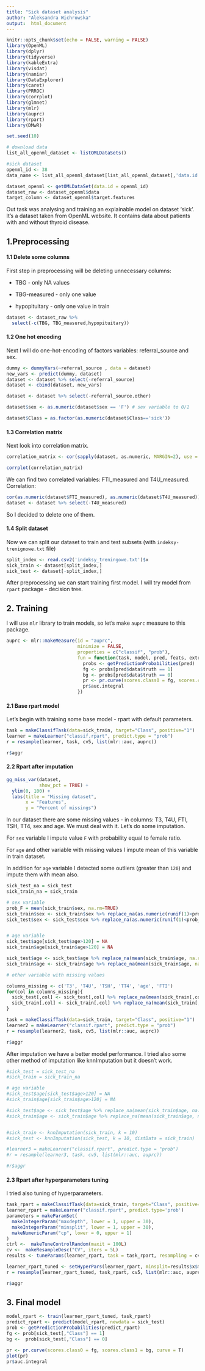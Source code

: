 ```yaml
---
title: "Sick dataset analysis"
author: "Aleksandra Wichrowska"
output:  html_document
---
```

  
```r
knitr::opts_chunk$set(echo = FALSE, warning = FALSE)
library(OpenML)
library(dplyr)
library(tidyverse)
library(kableExtra)
library(visdat)
library(naniar)
library(DataExplorer)
library(caret)
library(PRROC)
library(corrplot)
library(glmnet)
library(mlr)
library(auprc)
library(rpart)
library(DMwR)
```

```r
set.seed(10)

# download data
list_all_openml_dataset <- listOMLDataSets()

#sick dataset
openml_id <- 38 
data_name <- list_all_openml_dataset[list_all_openml_dataset[,'data.id'] == openml_id,'name']

dataset_openml <- getOMLDataSet(data.id = openml_id)
dataset_raw <- dataset_openml$data
target_column <- dataset_openml$target.features
```

Out task was analysing and training an explainable model on dataset 'sick'. It's a dataset taken from OpenML website. It contains data about patients with and without thyroid disease.

## 1.Preprocessing

#### 1.1 Delete some columns

First step in preprocessing will be deleting unnecessary columns:

* TBG - only NA values

* TBG-measured - only one value

* hypopituitary - only one value in train


```r

dataset <- dataset_raw %>% 
  select(-c(TBG, TBG_measured,hypopituitary))
```


#### 1.2 One hot encoding

Next I will do one-hot-encoding of factors variables: referral_source and sex.

```r
dummy <- dummyVars(~referral_source , data = dataset)
new_vars <- predict(dummy, dataset)
dataset <- dataset %>% select(-referral_source)
dataset <- cbind(dataset, new_vars)

dataset <- dataset %>% select(-referral_source.other)

dataset$sex <- as.numeric(dataset$sex == 'F') # sex variable to 0/1

dataset$Class = as.factor(as.numeric(dataset$Class=='sick'))
```


#### 1.3 Correlation matrix

Next look into correlation matrix. 

```r
correlation_matrix <- cor(sapply(dataset, as.numeric, MARGIN=2), use = "pairwise.complete.obs")
```

```r
corrplot(correlation_matrix)
```

We can find two correlated variables: FTI_measured and T4U_measured.
Correlation:
``` r
cor(as.numeric(dataset$FTI_measured), as.numeric(dataset$T4U_measured))
dataset <- dataset %>% select(-T4U_measured)
```

So I decided to delete one of them.



#### 1.4 Split dataset

Now we can split our dataset to train and test subsets (with `indeksy-trenignowe.txt` file)

```r
split_index <- read.csv2('indeksy_treningowe.txt')$x
sick_train <- dataset[split_index,]
sick_test <- dataset[-split_index,]
```

After preprocessing we can start training first model.
I will try model from `rpart` package - decision tree.

## 2. Training

I will use `mlr` library to train models, so let's make `auprc` measure to this package.
```r
auprc <- mlr::makeMeasure(id = "auprc",
                          minimize = FALSE,
                          properties = c("classif", "prob"),
                          fun = function(task, model, pred, feats, extra.args){
                            probs <- getPredictionProbabilities(pred)
                            fg <- probs[pred$data$truth == 1]
                            bg <- probs[pred$data$truth == 0]
                            pr <- pr.curve(scores.class0 = fg, scores.class1 = bg, curve = T)
                            pr$auc.integral
                          })
```

#### 2.1 Base rpart model

Let's begin with training some base model - rpart with default parameters.

```r
task = makeClassifTask(data=sick_train, target="Class", positive="1")
learner = makeLearner("classif.rpart", predict.type = "prob")
r = resample(learner, task, cv5, list(mlr::auc, auprc))
```
```r
r$aggr
```

#### 2.2 Rpart after imputation


```r
gg_miss_var(dataset, 
            show_pct = TRUE) + 
  ylim(0, 100) +
  labs(title = "Missing dataset",
       x = "Features",
       y = "Percent of missings")
```

In our dataset there are some missing values - in columns: T3, T4U, FTI, TSH, TT4, sex and age. We must deal with it.
Let's do some imputation.

For `sex` variable I impute value `F` with probability equal to female ratio.

For `age` and other variable with missing values I impute mean of this variable in train dataset.

In addition for `age` variable I detected some outliers (greater than `120`) and impute them with mean also.


```r
sick_test_na = sick_test
sick_train_na = sick_train

# sex variable
prob_F = mean(sick_train$sex, na.rm=TRUE)
sick_train$sex <- sick_train$sex %>% replace_na(as.numeric(runif(1)<prob_F))
sick_test$sex <- sick_test$sex %>% replace_na(as.numeric(runif(1)<prob_F))


# age variable
sick_test$age[sick_test$age>120] = NA
sick_train$age[sick_train$age>120] = NA

sick_test$age <- sick_test$age %>% replace_na(mean(sick_train$age, na.rm = TRUE))  # first use mean of this column in sick_train 
sick_train$age <- sick_train$age %>% replace_na(mean(sick_train$age, na.rm = TRUE)) # then impute na in sick_train

# other variable with missing values

columns_missing <- c('T3', 'T4U', 'TSH', 'TT4', 'age', 'FTI')
for(col in columns_missing){
  sick_test[,col] <- sick_test[,col] %>% replace_na(mean(sick_train[,col], na.rm = TRUE))  # first use mean of this column in sick_train 
  sick_train[,col] <- sick_train[,col] %>% replace_na(mean(sick_train[,col], na.rm = TRUE)) # then impute na in sick_train
}
```

```r
task = makeClassifTask(data=sick_train, target="Class", positive="1")
learner2 = makeLearner("classif.rpart", predict.type = "prob")
r = resample(learner2, task, cv5, list(mlr::auc, auprc))
```

```r
r$aggr
```

After imputation we  have a better model performance. I tried also some other method of imputation like knnImputation but it doesn't work.

```r
#sick_test = sick_test_na
#sick_train = sick_train_na

# age variable
#sick_test$age[sick_test$age>120] = NA
#sick_train$age[sick_train$age>120] = NA

#sick_test$age <- sick_test$age %>% replace_na(mean(sick_train$age, na.rm = TRUE))  # first use mean of this column in sick_train 
#sick_train$age <- sick_train$age %>% replace_na(mean(sick_train$age, na.rm = TRUE)) # then impute na in sick_train


#sick_train <- knnImputation(sick_train, k = 10)
#sick_test <- knnImputation(sick_test, k = 10, distData = sick_train)
```

```r
#learner3 = makeLearner("classif.rpart", predict.type = "prob")
#r = resample(learner3, task, cv5, list(mlr::auc, auprc))
```

```r
#r$aggr
```


#### 2.3 Rpart after hyperparameters tuning

I tried also tuning of hyperparameters.
```r
task_rpart = makeClassifTask(data=sick_train, target="Class", positive="1")
learner_rpart = makeLearner("classif.rpart", predict.type='prob')
parameters = makeParamSet(
  makeIntegerParam("maxdepth", lower = 1, upper = 30),
  makeIntegerParam("minsplit", lower = 1, upper = 30),
  makeNumericParam("cp", lower = 0, upper = 1)
)
ctrl <-  makeTuneControlRandom(maxit = 100L)
cv <-  makeResampleDesc("CV", iters = 5L)
results <- tuneParams(learner_rpart, task = task_rpart, resampling = cv,  par.set = parameters, control = ctrl, measures = list(mlr::auc), show.info = FALSE)

learner_rpart_tuned <- setHyperPars(learner_rpart, minsplit=results$x$minsplit, cp=results$x$cp, maxdepth=results$x$maxdepth)
r = resample(learner_rpart_tuned, task_rpart, cv5, list(mlr::auc, auprc))
```

```r
r$aggr
```


## 3. Final model


```r
model_rpart <- train(learner_rpart_tuned, task_rpart)
predict_rpart <- predict(model_rpart, newdata = sick_test)
prob <- getPredictionProbabilities(predict_rpart)
fg <- prob[sick_test[,"Class"] == 1]
bg <-  prob[sick_test[,"Class"] == 0]

pr <- pr.curve(scores.class0 = fg, scores.class1 = bg, curve = T)
plot(pr)
pr$auc.integral
```
